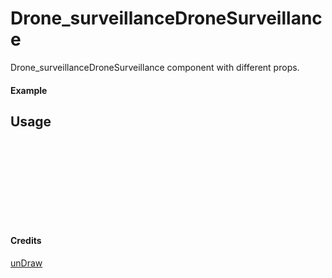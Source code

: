
<Meta of={Drone_surveillanceDroneSurveillance} title="unDraw/Drone_surveillanceDroneSurveillance" />

# Drone_surveillanceDroneSurveillance

Drone_surveillanceDroneSurveillance component with different props.

#### Example

<Canvas of={Drone_surveillanceDroneSurveillance.Primary} />

## Usage

```ts
import { Drone_surveillanceDroneSurveillance } from "yadl-ui";

const Example = () => {
  return (
      <Drone_surveillanceDroneSurveillance />
  );
};

export default Example;
```

#### Credits
[unDraw](https://undraw.co/illustrations)
